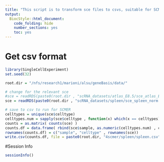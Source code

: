 ```yaml
---
title: "This script is to transform sce files to csvs, suitable for SCMER runs."
output:
  BiocStyle::html_document:
    code_folding: hide
    number_sections: yes
    toc: yes  
---
```


# Get csv format

```r

library(SingleCellExperiment)
set.seed(32)

root.dir = "/nfs/research1/marioni/alsu/geneBasis/data/"

# change for the relevant sce
#sce = readRDS(paste0(root.dir , "scRNA_datasets/atlas_E8.5/sce_atlas_E8.5.Rds"))
sce = readRDS(paste0(root.dir , "scRNA_datasets/spleen/sce_spleen_norm.Rds"))

# save to csv to run for SCMER
celltypes = unique(sce$celltype)
celltypes.num = sapply(sce$celltype , function(x) which(x == celltypes))
counts = as.matrix( counts(sce) )
counts.df = data.frame( rbind(sce$sample, as.numeric(celltypes.num) , counts) )
rownames(counts.df) = c("sample", "celltype" , rownames(sce))
write.csv(counts.df, file = paste0(root.dir, "4scmer/spleen/spleen.csv") , row.names = TRUE)


```



#Session Info

```r
sessionInfo()
```

